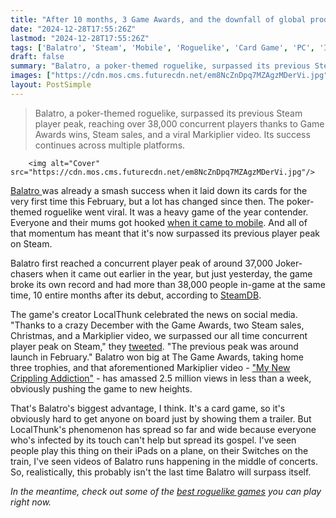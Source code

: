 ```yaml
---
title: "After 10 months, 3 Game Awards, and the downfall of global productivity, roguelike hit Balatro reaches a new all-time Steam peak"
date: "2024-12-28T17:55:26Z"
lastmod: "2024-12-28T17:55:26Z"
tags: ['Balatro', 'Steam', 'Mobile', 'Roguelike', 'Card Game', 'PC', 'Indie']
draft: false
summary: "Balatro, a poker-themed roguelike, surpassed its previous Steam player peak, reaching over 38,000 concurrent players thanks to  Game Awards wins, Steam sales, and a viral Markiplier video.  Its success continues across multiple platforms."
images: ["https://cdn.mos.cms.futurecdn.net/em8NcZnDpq7MZAgzMDerVi.jpg"]
layout: PostSimple
---
```

> Balatro, a poker-themed roguelike, surpassed its previous Steam player peak, reaching over 38,000 concurrent players thanks to  Game Awards wins, Steam sales, and a viral Markiplier video.  Its success continues across multiple platforms.


        <img alt="Cover" src="https://cdn.mos.cms.futurecdn.net/em8NcZnDpq7MZAgzMDerVi.jpg"/>
        
[Balatro ](https://www.gamesradar.com/balatro/)was already a smash success when it laid down its cards for the very first time this February, but a lot has changed since then. The poker-themed roguelike went viral. It was a heavy game of the year contender. Everyone and their mums got hooked [when it came to mobile](https://www.gamesradar.com/games/roguelike/balatro-creator-in-disbelief-as-the-roguelike-hit-tops-mobile-sales-charts-beating-minecraft-and-stardew-valley-despite-one-pesky-issue/). And all of that momentum has meant that it's now surpassed its previous player peak on Steam.

Balatro first reached a concurrent player peak of around 37,000 Joker-chasers when it came out earlier in the year, but just yesterday, the game broke its own record and had more than 38,000 people in-game at the same time, 10 entire months after its debut, according to [SteamDB](https://steamdb.info/app/2379780/charts/).

The game's creator LocalThunk celebrated the news on social media. "Thanks to a crazy December with the Game Awards, two Steam sales, Christmas, and a Markiplier video, we surpassed our all time concurrent player peak on Steam," they [tweeted](https://x.com/LocalThunk/status/1872758282034790836). "The previous peak was around launch in February." Balatro won big at The Game Awards, taking home three trophies, and that aforementioned Markiplier video - ["My New Crippling Addiction"](https://www.youtube.com/watch?v=nsjgcZUZ-b0) - has amassed 2.5 million views in less than a week, obviously pushing the game to new heights. 

That's Balatro's biggest advantage, I think. It's a card game, so it's obviously hard to get anyone on board just by showing them a trailer. But LocalThunk's phenomenon has spread so far and wide because everyone who's infected by its touch can't help but spread its gospel. I've seen people play this thing on their iPads on a plane, on their Switches on the train, I've seen videos of Balatro runs happening in the middle of concerts. So, realistically, this probably isn't the last time Balatro will surpass itself.

*In the meantime, check out some of the *[<em>best roguelike games</em>](https://www.gamesradar.com/best-roguelikes-roguelites/)* you can play right now.*
        
